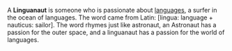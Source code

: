 {{Unreferenced|date=November 2007}}
{{dictdef}}
A '''Linguanaut''' is someone who is passionate about [[language]]s, a surfer in the ocean of languages. The word came from Latin: [lingua: language + nauticus: sailor].
The word rhymes just like astronaut, an Astronaut has a passion for the outer space, and a linguanaut has a passion for the world of languages.

{{ling-stub}}

{{Uncategorized|date=November 2007}}